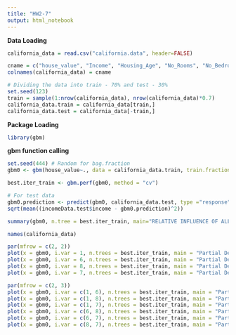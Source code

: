 ```yaml
---
title: "HW2-7"
output: html_notebook
---
```


__Data Loading__
```r
california_data = read.csv("california.data", header=FALSE)

cname = c("house_value", "Income", "Housing_Age", "No_Rooms", "No_Bedrooms", "Population", "Occupancy", "Latitude", "Longitude")
colnames(california_data) = cname

# Dividing the data into train - 70% and test - 30%
set.seed(123)
train = sample(1:nrow(california_data), nrow(california_data)*0.7)
california_data.train = california_data[train,]
california_data.test = california_data[-train,]
```

__Package Loading__
```r
library(gbm)
```

__gbm function calling__
```r
set.seed(444) # Random for bag.fraction
gbm0 <- gbm(house_value~., data = california_data.train, train.fraction = 0.8, interaction.depth = 4, shrinkage = .05, n.trees = 2500, bag.fraction = 0.5, cv.folds = 5, distribution = "gaussian", verbose = T)
```

```r
best.iter_train <- gbm.perf(gbm0, method = "cv")
```

```r
# For test data
gbm0.prediction <- predict(gbm0, california_data.test, type ="response", n.trees = best.iter_train)
sqrt(mean((incomeData.test$income - gbm0.prediction)^2))
```

```r
summary(gbm0, n.tree = best.iter_train, main="RELATIVE INFLUENCE OF ALL PREDICTORS")
```

```r
names(california_data)
```


```r
par(mfrow = c(2, 2))
plot(x = gbm0, i.var = 1, n.trees = best.iter_train, main = "Partial Dependence of 'Median Income'")
plot(x = gbm0, i.var = 6, n.trees = best.iter_train, main = "Partial Dependence of 'Average Occupancy")
plot(x = gbm0, i.var = 8, n.trees = best.iter_train, main = "Partial Dependence of 'Longitude'")
plot(x = gbm0, i.var = 7, n.trees = best.iter_train, main = "Partial Dependence of 'Latitude'")
```

```r
par(mfrow = c(2, 3))
plot(x = gbm0, i.var = c(1, 6), n.trees = best.iter_train, main = "Partial Dependence of 'Median Income' and 'Average Occupancy'")
plot(x = gbm0, i.var = c(1, 8), n.trees = best.iter_train, main = "Partial Dependence of 'Median Income' and 'Longitude'")
plot(x = gbm0, i.var = c(1, 7), n.trees = best.iter_train, main = "Partial Dependence of 'Median Income' and 'Lontitude'")
plot(x = gbm0, i.var = c(6, 8), n.trees = best.iter_train, main = "Partial Dependence of 'Average Occupancy' and 'Longitude'")
plot(x = gbm0, i.var = c(6, 7), n.trees = best.iter_train, main = "Partial Dependence of 'Average Occupancy' and 'Lontitude'")
plot(x = gbm0, i.var = c(8, 7), n.trees = best.iter_train, main = "Partial Dependence of 'Longitude' and 'Lontitude'")
```
